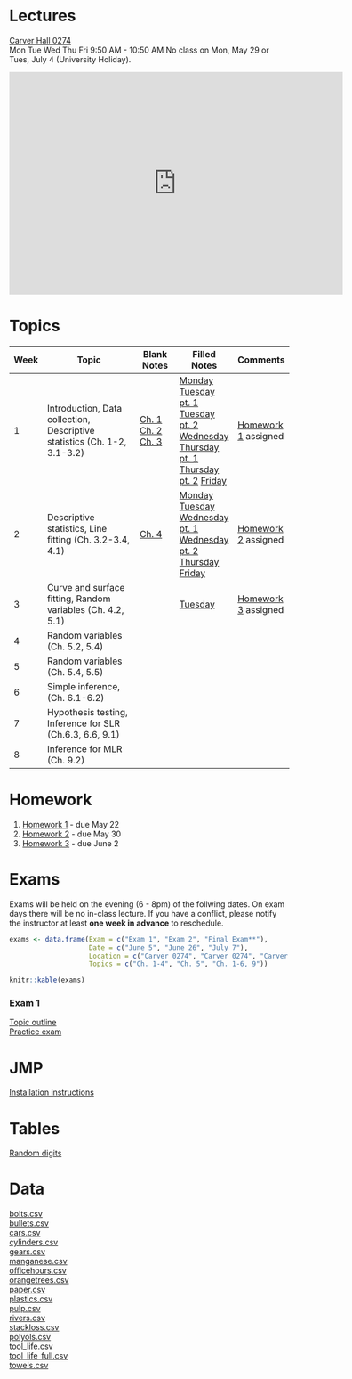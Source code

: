<br/>

# Lectures

[Carver Hall 0274](http://www.fpm.iastate.edu/roomscheduling/room.asp?room_id=51)  
Mon Tue Wed Thu Fri 9:50 AM - 10:50 AM
No class on Mon, May 29 or Tues, July 4 (University Holiday).   

<iframe src="https://calendar.google.com/calendar/embed?src=iastate.edu_car6h4lm1hgecaiejjuehb3r1c%40group.calendar.google.com&amp;mode=WEEK&amp;height=600&amp;wkst=1&amp;bgcolor=%23FFFFFF&amp;ctz=America%2FChicago" style="border-width:0" width="600" height="400" frameborder="0" scrolling="no"></iframe>

# Topics

Week | Topic | Blank Notes | Filled Notes | Comments
--- | ---------------------- | -------- | -------- | -------- 
1  | Introduction, Data collection, Descriptive statistics (Ch. 1-2, 3.1-3.2) | [Ch. 1](notes/blank/01_introduction.pdf) <br/> [Ch. 2](notes/blank/02_collection.pdf) <br/> [Ch. 3](notes/blank/03_descriptive.pdf) | [Monday](notes/filled/05_15_2017_01.pdf) [Tuesday pt. 1](notes/filled/05_16_2017_01.pdf) [Tuesday pt. 2](notes/filled/05_16_2017_02.pdf) [Wednesday](notes/filled/05_17_2017_01.pdf) [Thursday pt. 1](notes/filled/05_18_2017_01.pdf) [Thursday pt. 2](notes/filled/05_18_2017_02.pdf) [Friday](notes/filled/05_19_2017_01.pdf) | [Homework 1](homework/01.pdf) assigned
2  | Descriptive statistics, Line fitting (Ch. 3.2-3.4, 4.1) | [Ch. 4](notes/blank/04_relationships.pdf) <br/> | [Monday](notes/filled/05_22_2017_01.pdf) [Tuesday](notes/filled/05_23_2017_01.pdf) [Wednesday pt. 1](notes/filled/05_24_2017_01.pdf) [Wednesday pt. 2](notes/filled/05_24_2017_02.pdf) [Thursday](notes/filled/05_25_2017_01.pdf) [Friday](notes/filled/05_26_2017_01.pdf)| [Homework 2](homework/02.pdf) assigned
3  | Curve and surface fitting, Random variables (Ch. 4.2, 5.1) |  | [Tuesday](notes/filled/05_30_2017_01.pdf) | [Homework 3](homework/03.pdf) assigned
4  | Random variables (Ch. 5.2, 5.4) |  |  |
5  | Random variables (Ch. 5.4, 5.5) |  |  |
6  | Simple inference, (Ch. 6.1-6.2) |  |  |
7  | Hypothesis testing, Inference for SLR (Ch.6.3, 6.6, 9.1) |  |  |   
8  | Inference for MLR (Ch. 9.2) |  |  | 

# Homework

1. [Homework 1](homework/01.pdf) - due May 22
2. [Homework 2](homework/02.pdf) - due May 30
3. [Homework 3](homework/03.pdf) - due June 2
<!--
4. [Homework 4](homework/04.pdf) - due June 12
5. [Homework 5](homework/05.pdf) - due June 19
6. [Homework 6](homework/06.pdf) - due June 23
7. [Homework 7](homework/07.pdf) - due July 3 
-->

# Exams

Exams will be held on the evening (6 - 8pm) of the follwing dates. On exam days there will be no in-class lecture. If you have a conflict, please notify the instructor at least **one week in advance** to reschedule.

```r
exams <- data.frame(Exam = c("Exam 1", "Exam 2", "Final Exam**"),
                    Date = c("June 5", "June 26", "July 7"),
                    Location = c("Carver 0274", "Carver 0274", "Carver 0274"),
                    Topics = c("Ch. 1-4", "Ch. 5", "Ch. 1-6, 9"))

knitr::kable(exams)
```


### Exam 1

[Topic outline](exams/practice/exam_1_topics.pdf)  
[Practice exam](exams/practice/exam_1_practice.pdf)

<!--
### Exam 2

[Topic outline](exams/practice/exam_2_topics.pdf)  
[Practice exam](exams/practice/exam_2_practice.pdf)

### Final Exam

[Topic outline](exams/practice/exam_3_topics.pdf)  
[Practice exam](exams/practice/exam_3_practice.pdf)
-->

# JMP

[Installation instructions](admin/jmp_install.pdf)

# Tables

[Random digits](tables/random-digits.pdf)  

<!--
[Standard Normal cumulative probabilities](tables/standard-normal.pdf)  
[Student's t quantiles](tables/t.pdf)
-->

# Data
[bolts.csv](data/bolts.csv)  
[bullets.csv](data/bullets.csv)    
[cars.csv](data/cars.csv)   
[cylinders.csv](data/cylinders.csv)    
[gears.csv](data/gears.csv)  
[manganese.csv](data/manganese.csv)  
[officehours.csv](data/officehours.csv)  
[orangetrees.csv](data/orangetrees.csv)   
[paper.csv](data/paper.csv)  
[plastics.csv](data/plastics.csv)  
[pulp.csv](data/pulp.csv)  
[rivers.csv](data/rivers.csv)  
[stackloss.csv](data/stackloss.csv)  
[polyols.csv](data/polyols.csv)  
[tool_life.csv](data/tool_life.csv)  
[tool_life_full.csv](data/tool_life_full.csv)  
[towels.csv](data/towels.csv)

